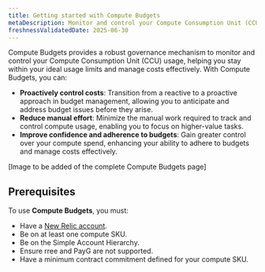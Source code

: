 ```yaml
---
title: Getting started with Compute Budgets
metaDescription: Monitor and control your Compute Consumption Unit (CCU) usage with New Relic's Compute Budgets feature.
freshnessValidatedDate: 2025-06-30
---
```


Compute Budgets provides a robust governance mechanism to monitor and control your Compute Consumption Unit (CCU) usage, helping you stay within your ideal usage limits and manage costs effectively. With Compute Budgets, you can:

  - **Proactively control costs**: Transition from a reactive to a proactive approach in budget management, allowing you to anticipate and address budget issues before they arise.
  - **Reduce manual effort**: Minimize the manual work required to track and control compute usage, enabling you to focus on higher-value tasks.
  - **Improve confidence and adherence to budgets**: Gain greater control over your compute spend, enhancing your ability to adhere to budgets and manage costs effectively.

[Image to be added of the complete Compute Budgets page]

## Prerequisites

To use **Compute Budgets**, you must:

- Have a [New Relic account](http://newrelic.com/signup).
- Be on at least one compute SKU.
- Be on the Simple Account Hierarchy.
- Ensure rree and PayG are not supported.
- Have a minimum contract commitment defined for your compute SKU.